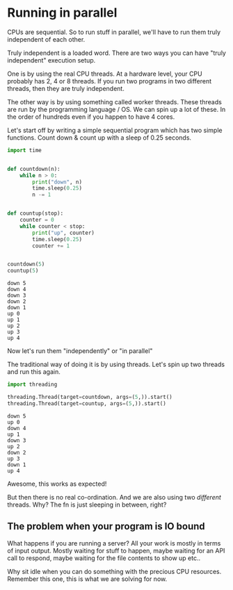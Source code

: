 # Running in parallel

CPUs are sequential. So to run stuff in parallel, we'll have to run them truly independent of each other.

Truly independent is a loaded word. There are two ways you can have "truly independent" execution setup. 

One is by using the real CPU threads. At a hardware level, your CPU probably has 2, 4 or 8 threads. If you run two programs in two different threads, then they are truly independent.

The other way is by using something called worker threads. These threads are run by the programming language / OS. We can spin up a lot of these. In the order of hundreds even if you happen to have 4 cores.

Let's start off by writing a simple sequential program which has two simple functions. Count down & count up with a sleep of 0.25 seconds.


```python
import time


def countdown(n):
    while n > 0:
        print("down", n)
        time.sleep(0.25)
        n -= 1


def countup(stop):
    counter = 0
    while counter < stop:
        print("up", counter)
        time.sleep(0.25)
        counter += 1


countdown(5)
countup(5)
```
```
down 5
down 4
down 3
down 2
down 1
up 0
up 1
up 2
up 3
up 4
```

Now let's run them "independently" or "in parallel"

The traditional way of doing it is by using threads. Let's spin up two threads and run this again.

```python
import threading

threading.Thread(target=countdown, args=(5,)).start()
threading.Thread(target=countup, args=(5,)).start()
```
```
down 5
up 0
down 4
up 1
down 3
up 2
down 2
up 3
down 1
up 4
```

Awesome, this works as expected!

But then there is no real co-ordination. And we are also using two _different_ threads. Why? The fn is just sleeping in between, right?

## The problem when your program is IO bound

What happens if you are running a server? All your work is mostly in terms of input output. Mostly waiting for stuff to happen, maybe waiting for an API call to respond, maybe waiting for the file contents to show up etc..

Why sit idle when you can do something with the precious CPU resources. Remember this one, this is what we are solving for now.